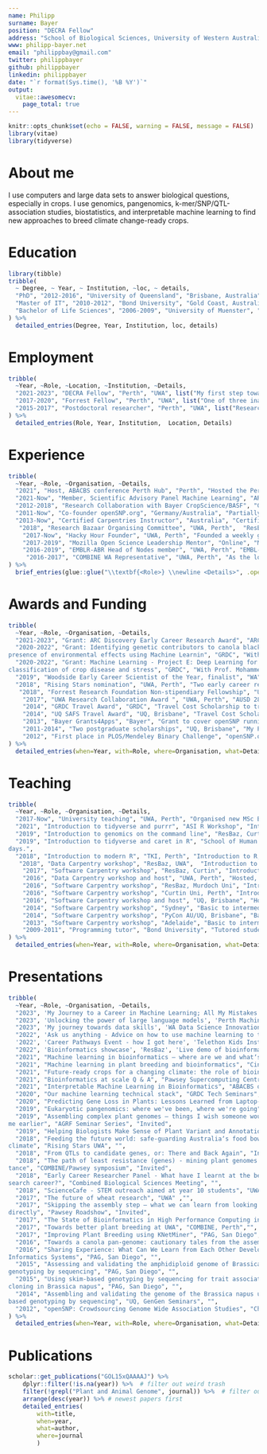 ---
name: Philipp
surname: Bayer
position: "DECRA Fellow"
address: "School of Biological Sciences, University of Western Australia"
www: philipp-bayer.net
email: "philippbay@gmail.com"
twitter: philippbayer
github: philippbayer
linkedin: philippbayer
date: "`r format(Sys.time(), '%B %Y')`"
output: 
  vitae::awesomecv:
    page_total: true
---

```{r setup, include=FALSE}
knitr::opts_chunk$set(echo = FALSE, warning = FALSE, message = FALSE)
library(vitae)
library(tidyverse)
```

# About me

I use computers and large data sets to answer biological questions, especially in crops. I use genomics, pangenomics, k-mer/SNP/QTL-association studies, biostatistics, and interpretable machine learning to find new approaches to breed climate change-ready crops.

# Education

```{r}
library(tibble)
tribble(
  ~ Degree, ~ Year, ~ Institution, ~loc, ~ details,
  "PhD", "2012-2016", "University of Queensland", "Brisbane, Australia", list('Pure bioinformatics PhD in the Edwards group', 'Developed computational pipeline SkimGBS for cheaper genotyping', 'Worked extensively with industry (Bayer CropScience, later BASF)'), 
  "Master of IT", "2010-2012", "Bond University", "Gold Coast, Australia", list('5x Top of class, 3x Vice-Chancellor List of Academic Excellence, 1x IT Award Academic Excellence', 'Graduated with High Distinction. John Oglethorpe Medal for highest GPA of all IT students graduating'),
  "Bachelor of Life Sciences", "2006-2009", "University of Muenster", "Muenster, Germany", list('Studied general life sciences with a focus on microbiology', 'In my final project I worked on EST-based differential gene expression in seagrasses'),
) %>% 
  detailed_entries(Degree, Year, Institution, loc, details)
```

# Employment

```{r}
tribble(
  ~Year, ~Role, ~Location, ~Institution, ~Details,
  "2021-2023", "DECRA Fellow", "Perth", "UWA", list("My first step towards an independent lab with with AUSD 448k1 in government and AUSD 418k UWA funding", "I am modeling mechanisms of gene loss and birth in crops to learn where new genes come from, and how to avoid loss of agronomically important genes."),
  "2017-2020", "Forrest Fellow", "Perth", "UWA", list("One of three inaugural Forrest Fellows", "Work on genomics of complex plants with Forrest Foundation support", "Supervised three PhD students and four MSc students to completion."),
  "2015-2017", "Postdoctoral researcher", "Perth", "UWA", list("Researched genetics of complex plants with a focus on canola and wheat in Edwards lab", "Worked closely with industry partners to improve their breeding programs", " Supervised two interns, co-supervised four PhD students and one MSc student to completion"),
) %>% 
  detailed_entries(Role, Year, Institution,  Location, Details)
```

\newpage


# Experience

```{r}
tribble(
  ~Year, ~Role, ~Organisation, ~Details,
  "2021", "Host, ABACBS conference Perth Hub", "Perth", "Hosted the Perth hub of the yearly ABACBS conference, chaired genomics session",
  "2021-Now", "Member, Scientific Advisory Panel Machine Learning", "ARDC", "Member of the scientific advisory panel for ongoing machine learning projects supported by the ARDC.",
  "2012-2018", "Research Collaboration with Bayer CropScience/BASF", "Ghent, Belgium", "Continued collaboration with Bayer CropScience on their plant breeding projects",
  "2011-Now", "Co-founder openSNP.org", "Germany/Australia", "Partially wrote and maintain the Ruby on Rails code-base",
  "2013-Now", "Certified Carpentries Instructor", "Australia", "Certified Software Carpentry and Data Carpentry instructor",
   "2018", "Research Bazaar Organising Committee", "UWA, Perth",  "ResBaz is a world-wide three-day festival promoting digital literacy. I organised teachers, drafted the timeplan, designed the web page, raised funding, invited keynote speakers",
    "2017-Now", "Hacky Hour Founder", "UWA, Perth", "Founded a weekly get-together of researchers and staff working with programming and data, doubles as a help-desk for students with programming problems.",
    "2017-2019", "Mozilla Open Science Leadership Mentor", "Online", "Mentored programmers and researchers on how to streamline and grow open science projects",
    "2016-2019", "EMBLR-ABR Head of Nodes member", "UWA, Perth", "EMBL-ABR was an Australian-wide network supporting the technical needs of life sciences researchers",
     "2016-2017", "COMBINE WA Representative", "UWA, Perth", "As the local COMBINE representative I organise or help organise workshops and regular networking events"
) %>% 
  brief_entries(glue::glue("\\textbf{<Role>} \\newline <Details>", .open = "<", .close = ">"), paste0(Year, "\\newline"), .protect = FALSE)
```

# Awards and Funding

```{r}
tribble(
  ~Year, ~Role, ~Organisation, ~Details,
  "2021-2023", "Grant: ARC Discovery Early Career Research Award", "ARC", "Awarded DECRA for 2021-2023. Total funding: AUSD 448,781 and ASUD 418,772 in UWA funding.",
  "2020-2022", "Grant: Identifying genetic contributors to canola blackleg resistance in the
presence of environmental effects using Machine Learnin", "GRDC", "With Prof. Dave Edwards, Prof. Mohammed Bennamoun, Prof. Farid Boussaid, Prof. Jacqueline Batley. Total funding: AUSD 309,524.",
  "2020-2022", "Grant: Machine Learning - Project E: Deep Learning for early detection and
classification of crop disease and stress", "GRDC", "With Prof. Mohammed Bennamoun, Prof. Farid Boussaid, Prof. Dave Edwards, Dr. Nic Taylor. Total funding: AUSD 344,971.",
  "2019", "Woodside Early Career Scientist of the Year, finalist", "WA", "Finalist in Premierʼs Science Awards 2019",
  "2018", "Rising Stars nomination", "UWA, Perth", "Two early career researchers per UWA research school were nominated for Rising Stars, a university-wide event where researchers introduce a public audience to their research.",
   "2018", "Forrest Research Foundation Non-stipendiary Fellowship", "UWA, Perth",  "Three year fellowship to pursue research at UWA, part of the three inaugural Forrest Fellows",
    "2017", "UWA Research Collaboration Award ", "UWA, Perth", "AUSD 28,100 to fund a seagrass microbiome sequencing project.",
    "2014", "GRDC Travel Award", "GRDC", "Travel Cost Scholarship to travel to PAG, USA.",
    "2014", "UQ SAFS Travel Award", "UQ, Brisbane", "Travel Cost Scholarship to travel to PAG, USA.",
    "2013", "Bayer Grants4Apps", "Bayer", "Grant to cover openSNP running costs",
    "2011-2014", "Two postgraduate scholarships", "UQ, Brisbane", "My PhD was supported by two scholarships from UQ for tuition fees and living costs.",
    "2012", "First place in PLOS/Mendeley Binary Challenge", "openSNP.org", "Won first price in a competition aimed towards the advancement of open science",
) %>% 
  detailed_entries(when=Year, with=Role, where=Organisation, what=Details)
```

# Teaching

```{r}
tribble(
  ~Year, ~Role, ~Organisation, ~Details,
  "2017-Now", "University teaching", "UWA, Perth", "Organised new MSc Bioinformatics with new unit, SCIE5003 (advanced bioinformatics). Developed content of SCIE5003 and SCIE4002, taught into both units.",
  "2021", "Introduction to tidyverse and purrr", "ASI R Workshop", "Introducing RStudio, project organisation, basic tidyverse, loops, functions, maps",
  "2019", "Introduction to genomics on the command line", "ResBaz, Curtin", "Introduction to the command line, bioinformatics analyses and pipelines, and basic SNP analysis in R.",
  "2019", "Introduction to tidyverse and caret in R", "School of Human Sciences, UWA", "Introduction to R, tidyverse, ggplot2, caret, and basic statistics in R. Taught over two
days.",
  "2018", "Introduction to modern R", "TKI, Perth", "Introduction to R, tidyverse, ggplot2, and basic statistics approaches in R. Taught over two days.",
   "2018", "Data Carpentry workshop", "ResBaz, UWA",  "Introduction to genomics and shell. Part of the planning committee.",
    "2017", "Software Carpentry workshop", "ResBaz, Curtin", "Introduction to data manipulation using Python.",
    "2016", "Data Carpentry workshop and host", "UWA, Perth", "Hosted, planned, and set up the first Data Carpentry workshop at UWA, taught best data management practices.",
    "2016", "Software Carpentry workshop", "ResBaz, Murdoch Uni", "Introduction to Python and git",
    "2016", "Software Carpentry workshop", "Curtin Uni, Perth", "Introduction to Python and git",
    "2016", "Software Carpentry workshop and host", "UQ, Brisbane", "Hosted, planned, and taught into the first Sofware Carpentry workshop at UQ.",
    "2014", "Software Carpentry workshop", "Sydney", "Basic to intermediate Python.",
    "2014", "Software Carpentry workshop", "PyCon AU/UQ, Brisbane", "Basic to intermediate Python",
    "2013", "Software Carpentry workshop", "Adelaide", "Basic to intermediate Python as assistant",
    "2009-2011", "Programming tutor", "Bond University", "Tutored students in Intro to Programming (Java), Database Management (Oracle/MySQL) and Networks & Applications, held several all-day refresher courses before exams",
) %>% 
  detailed_entries(when=Year, with=Role, where=Organisation, what=Details)
```


# Presentations
```{r}
tribble(
  ~Year, ~Role, ~Organisation, ~Details,
  "2023", 'My Journey to a Career in Machine Learning; All My Mistakes You Will Hopefully Avoid', "WADSIH Data and AI for Business Conference", 'Invited talk',
  "2023", 'Unlocking the power of large language models', 'Perth Machine Learning Group', 'Invited talk',
  "2023", 'My journey towards data skills', 'WA Data Science Innovation Hub (WADSIH)', 'Invited talk',  
  "2022", 'Ask us anything - Advice on how to use machine learning to tackle your project', 'ResBaz/Perth Machine Learning Group', 'Panel Q&A',
  '2022', 'Career Pathways Event - how I got here', 'Telethon Kids Institute', 'Invited talk',
  "2022", 'Bioinformatics showcase', 'ResBaz', 'Live demo of bioinformatics analysis',
  "2021", "Machine learning in bioinformatics – where are we and whatʼs next?", "CCDM/Curtin University", "Invited talk",
  "2021", "Machine learning in plant breeding and bioinformatics", "Cinvestav/online", "Invited talk",
  "2021", "Future-ready crops for a changing climate: the role of bioinformatics", "UWA DVCR Forrest Fellow series", "Invited talk",
  "2021", "Bioinformatics at scale Q & A", "Pawsey Supercomputing Centre", "Invited",
  "2021", "Interpretable Machine Learning in Bioinformatics", "ABACBS online seminars", "Invited talk",
  "2020", "Our machine learning technical stack", "GRDC Tech Seminars", "",
  "2020", "Predicting Gene Loss in Plants: Lessons Learned from Laptop-Scale Data", "PAG Conference, San Diego", "",
  "2019", "Eukaryotic pangenomics: where we've been, where we're going", "Bayliss Seminar Series", "Invited",
  "2019", "Assembling complex plant genomes – things I wish someone would have told
me earlier", "AGRF Seminar Series", "Invited",
  "2019", "Helping Biologists Make Sense of Plant Variant and Annotation Data", "PAG Conference, San Diego", "",
  "2018", "Feeding the future world: safe-guarding Australiaʼs food bowl in a changing
climate", "Rising Stars UWA", "",
  "2018", "From QTLs to candidate genes, or: There and Back Again", "Institute of Ag seminars", "Invited",
  "2018", "The path of least resistance (genes) - mining plant genomes for disease resis-
tance", "COMBINE/Pawsey symposium", "Invited",
  "2018", "Early Career Researcher Panel - What have I learnt at the beginning of my re-
search career?", "Combined Biological Sciences Meeting", "",
  "2018", "ScienceCafe - STEM outreach aimed at year 10 students", "UWA", "",
  "2017", "The future of wheat research", "UWA" ,"", 
  "2017", "Skipping the assembly step – what we can learn from looking at sequences
directly", "Pawsey Roadshow", "Invited",
  "2017", "The State of Bioinformatics in High Performance Computing in 2017", "HPCAC Conference, Perth", "",
  "2017", "Towards better plant breeding at UWA", "COMBINE, Perth","",
  "2017", "Improving Plant Breeding using KNetMiner", "PAG, San Diego", "",
  "2016", "Towards a canola pan-genome: cautionary tales from the assembly bench", "CCDM, Curtin", "Invited talk",
  "2016", "Sharing Experience: What Can We Learn from Each Other Developing Plant
Informatics Systems", "PAG, San Diego", "",
  "2015", "Assessing and validating the amphidiploid genome of Brassica napus using
genotyping by sequencing", "PAG, San Diego", "",
  "2015", "Using skim-based genotyping by sequencing for trait association and QTL
cloning in Brassica napus", "PAG, San Diego", "",
  "2014", "Assembling and validating the genome of the Brassica napus using skim-
based genotyping by sequencing", "UQ, GenGen Seminars", "",
  "2012", "openSNP: Crowdsourcing Genome Wide Association Studies", "Chaos Communication Congress, Berlin", "",
) %>% 
  detailed_entries(when=Year, with=Role, where=Organisation, what=Details)
```

# Publications

```{r}
scholar::get_publications("GOL15xQAAAAJ") %>% 
    dplyr::filter(!is.na(year)) %>%  # filter out weird trash
    filter(!grepl("Plant and Animal Genome", journal)) %>%  # filter out talks
    arrange(desc(year)) %>% # newest papers first
    detailed_entries(
        with=title,
        when=year,
        what=author,
        where=journal
        )
```

